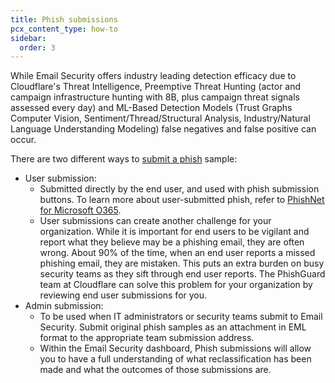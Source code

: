 ```yaml
---
title: Phish submissions
pcx_content_type: how-to
sidebar:
  order: 3
---
```


While Email Security offers industry leading detection efficacy due to Cloudflare's Threat Intelligence, Preemptive Threat Hunting (actor and campaign infrastructure hunting with 8B, plus campaign threat signals assessed every day) and ML-Based Detection Models (Trust Graphs Computer Vision, Sentiment/Thread/Structural Analysis, Industry/Natural Language Understanding Modeling) false negatives and false positive can occur.

There are two different ways to [submit a phish](/cloudflare-one/insights/email-monitoring/phish-submissions/) sample:

- User submission:
    - Submitted directly by the end user, and used with phish submission buttons. To learn more about user-submitted phish, refer to [PhishNet for Microsoft O365](/cloudflare-one/insights/email-monitoring/phish-submissions/#phishnet-o365).
    - User submissions can create another challenge for your organization. While it is important for end users to be vigilant and report what they believe may be a phishing email, they are often wrong. About 90% of the time, when an end user reports a missed phishing email, they are mistaken. This puts an extra burden on busy security teams as they sift through end user reports. The PhishGuard team at Cloudflare can solve this problem for your organization by reviewing end user submissions for you.
- Admin submission:
    - To be used when IT administrators or security teams submit to Email Security. Submit original phish samples as an attachment in EML format to the appropriate team submission address.
    - Within the Email Security dashboard, Phish submissions will allow you to have a full understanding of what reclassification has been made and what the outcomes of those submissions are.